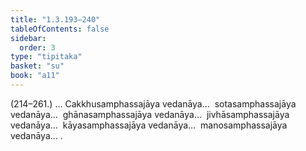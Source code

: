 ```yaml
---
title: "1.3.193–240"
tableOfContents: false
sidebar:
  order: 3
type: "tipitaka"
basket: "su"
book: "a11"
---
```



<DynamicBreadcrumb />

<Paragraph type="center" book="a11">
(214–261.)
</Paragraph>

<Paragraph number="218" book="a11">
… Cakkhusamphassajāya vedanāya…  sotasamphassajāya vedanāya…  ghānasamphassajāya vedanāya…  jivhāsamphassajāya vedanāya…  kāyasamphassajāya vedanāya…  manosamphassajāya vedanāya… .
</Paragraph>